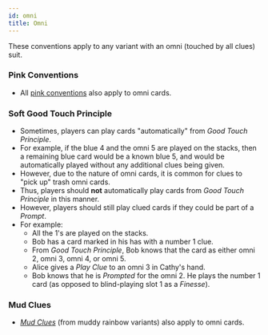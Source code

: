 ```yaml
---
id: omni
title: Omni
---
```


These conventions apply to any variant with an omni (touched by all clues) suit.

### Pink Conventions

- All [pink conventions](pink.mdx) also apply to omni cards.

### Soft Good Touch Principle

- Sometimes, players can play cards "automatically" from _Good Touch Principle_.
- For example, if the blue 4 and the omni 5 are played on the stacks, then a remaining blue card would be a known blue 5, and would be automatically played without any additional clues being given.
- However, due to the nature of omni cards, it is common for clues to "pick up" trash omni cards.
- Thus, players should **not** automatically play cards from _Good Touch Principle_ in this manner.
- However, players should still play clued cards if they could be part of a _Prompt_.
- For example:
  - All the 1's are played on the stacks.
  - Bob has a card marked in his has with a number 1 clue.
  - From _Good Touch Principle_, Bob knows that the card as either omni 2, omni 3, omni 4, or omni 5.
  - Alice gives a _Play Clue_ to an omni 3 in Cathy's hand.
  - Bob knows that he is _Prompted_ for the omni 2. He plays the number 1 card (as opposed to blind-playing slot 1 as a _Finesse_).

### Mud Clues

- [_Mud Clues_](muddy-rainbow-cocoa-rainbow.mdx#mud-clues) (from muddy rainbow variants) also apply to omni cards.
